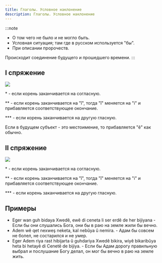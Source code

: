 ```yaml
---
title: Глаголы. Условное наклонение
description: Глаголы. Условное наклонение
---
```


:::note

- О том чего не было и не могло быть.
- Условная ситуация; там где в русском используется "бы".
- При описании пророчеств.

Происходит соединение будущего и прошедшего времени.
:::

## I спряжение

![](/img/chapter-9/schema-1.png)

\* - если корень заканчивается на согласную.

\*\* - если корень заканчивается на "î", тогда "î" меняется на "i" и прибавляется соответствующее окончание.

\*\*\* - если корень заканчивается на другую гласную.

Если в будущем субъект - это местоимение, то прибавляется "ê" как обычно.

## II спряжение

![](/img/chapter-9/schema-2.png)

\* - если корень заканчивается на согласную.

\*\* - если корень заканчивается на "î", тогда "î" меняется на "i" и прибавляется соответствующее окончание.

\*\*\* - если корень заканчивается на другую гласную.

## Примеры

- Eger wan guh bidaya Xwedê, ewê di ceneta li ser erdê de her bijiyana - Если бы они слушались Бога, они бы в раю на земле жили бы вечно.
- Adem wê qet nexweş neketa, kal nebûya û nemira. - Адам бы совсем не болел, не состарился и не умер.
- Eger Adem riya rast hibijarta û guhdariya Xwedê bikira, wiyê bikaribûya heta bi hetayê di Cenetê de bijiya. - Если бы Адам дорогу правильную выбрал и послушание Богу делал, он мог бы вечно в раю на земле жить.
